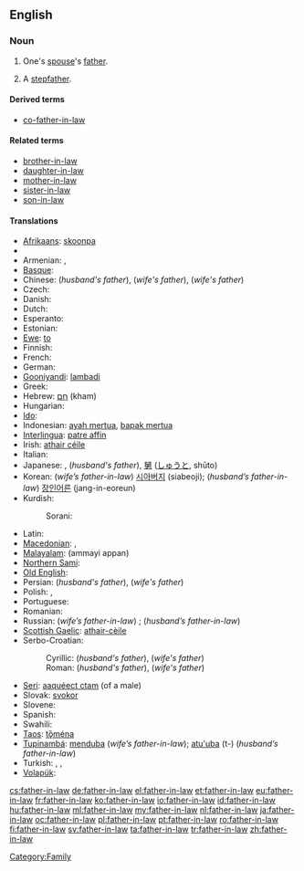 ==English==

===Noun===
{{wikipedia}}
{{en-noun|sg=[[father]]-[[in-law]]|fathers-in-law|pl2=father-in-laws}}

# One's [[spouse]]'s [[father]].
# {{dated}} A [[stepfather]].
#: {{quote-book
|year=1839
|author=Charles Dickens
|title=Nicholas Nickleby
|chapter=IV
|url=
|isbn=1-85326-264-1
|page=41
|passage=`Yes,` replied Snawley. `The fact is, I am not their father, Mr Squeers. I'm only their father-in-law.` }}


====Derived terms====
* {{uncommon}} [[co-father-in-law]]

====Related terms====
* [[brother-in-law]]
* [[daughter-in-law]]
* [[mother-in-law]]
* [[sister-in-law]]
* [[son-in-law]]

====Translations====
{{trans-top|One's spouse's father}}
* [[Afrikaans]]: [[skoonpa]]
* {{trreq|ar}}
* Armenian: {{qualifier|husband's father}} {{t-|hy|սկեսրայր|tr=skesrayr}}, {{qualifier|wife's father}} {{t-|hy|աներ|tr=aner}}
* [[Basque]]: {{t|eu|aitaginarreba|xs=Basque}}
* Chinese: {{t-|cmn|公公|tr=gōnggong|sc=Hani}} (''husband's father''), {{t-|cmn|岳父|tr=yuèfù|sc=Hani}} (''wife's father''), {{t-|cmn|嫜|tr=zhāng|sc=Hani}} (''wife's father'')
* Czech: {{t+|cs|tchán|m}}
* Danish: {{t|da|svigerfar|c}}
* Dutch: {{t+|nl|schoonvader|m}}
* Esperanto: {{t-|eo|bopatro|xs=Esperanto}}
* Estonian: {{t+|et|äi}}
* [[Ewe]]: [[to]]
* Finnish: {{t+|fi|appi}}
* French: {{t+|fr|beau-père|m}}
* German: {{t+|de|Schwiegervater|m}}
* [[Gooniyandi]]: [[lambadi]]
* Greek: {{t+|el|πεθερός|tr=petherós}}
* Hebrew: [[חם|חָם]] (kham) {{m}}
* Hungarian: {{t+|hu|após}}
* [[Ido]]: {{t+|io|bopatro|xs=Ido}}
* Indonesian: [[ayah mertua]], [[bapak mertua]]
* [[Interlingua]]: [[patre affin]]
* Irish: [[athair céile]]
* Italian: {{t+|it|suocero|m}}
* Japanese: {{t+|ja|義父|tr=gifu}}, {{t+|ja|岳父|tr=gakufu}} (''husband's father''), [[舅]] ([[しゅうと]], shūto)
* Korean: (''wife’s father-in-law'') [[시아버지]] (siabeoji); (''husband’s father-in-law'') [[장인어른]] (jang-in-eoreun)
* Kurdish:
*: Sorani: {{t|ku|خه‌زور|tr=xezur|sc=ku-Arab}}
{{trans-mid}}
* Latin: {{t-|la|socer|m}}
* [[Macedonian]]: {{t-|mk|свекор|m|tr=svékor}},  {{t-|mk|тест|m|tr=tést}}
* [[Malayalam]]: (ammayi appan)
* [[Northern Sami]]: {{tø|se|vuohppa}}
* [[Old English]]: {{t-|ang|sweor|m|alt=swēor|xs=Old English}}
* Persian: {{t-|fa|پدرشوهر|tr=pedar-šouhar|xs=Persian}} (''husband's father''), {{t-|fa|پدرزن|tr=pedar-zan|xs=Persian}} (''wife's father'')
* Polish: {{t+|pl|teść|m}},  {{qualifier|archaic; husband's father}} {{t|pl|świekr|m}}
* Portuguese: {{t+|pt|sogro|m}}
* Romanian: {{t+|ro|socru|m}}
* Russian: (''wife’s father-in-law'') {{t+|ru|свёкор|m|tr=svjókor}}; (''husband’s father-in-law'') {{t+|ru|тесть|m|tr=test'}}
* [[Scottish Gaelic]]: [[athair-cèile]] {{m}}
* Serbo-Croatian:
*: Cyrillic: {{t|sh|свекар|m|sc=Cyrl|xs=Serbo-Croatian}} (''husband's father''), {{t|sh|пунац|m|sc=Cyrl|xs=Serbo-Croatian}} (''wife's father'')
*: Roman: {{t|sh|svekar|m|xs=Serbo-Croatian}} (''husband's father''), {{t|sh|punac|m|xs=Serbo-Croatian}} (''wife's father'')
* [[Seri]]: [[aaquéect ctam]] (of a male)
* Slovak: [[svokor]] {{m}}
* Slovene: {{t+|sl|tast|m}}
* Spanish: {{t+|es|suegro|m}}
* Swahili: {{t|sw|babamkwe|xs=Swahili}}
* [[Taos]]: [[tǫ̏ména]]
* [[Tupinambá]]: [[menduba]] (''wife’s father-in-law''); [[atu'uba]] (t-) (''husband’s father-in-law'')
* Turkish: {{t+|tr|kaynata}}, {{t|tr|kayınbaba}}, {{t|tr|kayınpeder}}
* [[Volapük]]: {{t|vo|lüfat}}
{{trans-bottom}}

[[Category:Family]]

[[cs:father-in-law]]
[[de:father-in-law]]
[[el:father-in-law]]
[[et:father-in-law]]
[[eu:father-in-law]]
[[fr:father-in-law]]
[[ko:father-in-law]]
[[io:father-in-law]]
[[id:father-in-law]]
[[hu:father-in-law]]
[[ml:father-in-law]]
[[my:father-in-law]]
[[nl:father-in-law]]
[[ja:father-in-law]]
[[oc:father-in-law]]
[[pl:father-in-law]]
[[pt:father-in-law]]
[[ro:father-in-law]]
[[fi:father-in-law]]
[[sv:father-in-law]]
[[ta:father-in-law]]
[[tr:father-in-law]]
[[zh:father-in-law]]